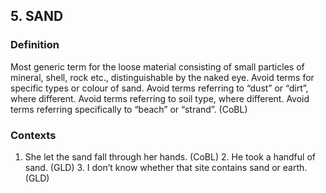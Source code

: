 ## 5. SAND
### Definition
Most generic term for the loose material consisting of small particles of mineral, shell, rock etc., distinguishable by the naked eye. Avoid terms for specific types or colour of sand. Avoid terms referring to "dust" or "dirt", where different. Avoid terms referring to soil type, where different. Avoid terms referring specifically to "beach" or "strand". (CoBL)

### Contexts
1. She let the sand fall through her hands. (CoBL) 2. He took a handful of sand. (GLD) 3. I don’t know whether that site contains sand or earth. (GLD)

